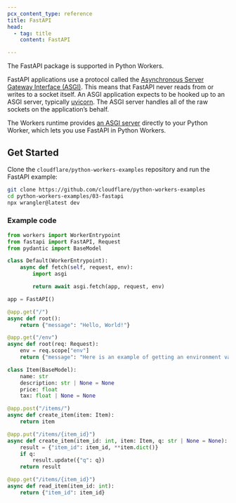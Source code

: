 ```yaml
---
pcx_content_type: reference
title: FastAPI
head:
  - tag: title
    content: FastAPI

---
```



The FastAPI package is supported in Python Workers.

FastAPI applications use a protocol called the [Asynchronous Server Gateway Interface (ASGI)](https://asgi.readthedocs.io/en/latest/). This means that FastAPI never reads from or writes to a socket itself. An ASGI application expects to be hooked up to an ASGI server, typically [uvicorn](https://www.uvicorn.org/). The ASGI server handles all of the raw sockets on the application’s behalf.

The Workers runtime provides [an ASGI server](https://github.com/cloudflare/workerd/blob/main/src/pyodide/internal/asgi.py) directly to your Python Worker, which lets you use FastAPI in Python Workers.

## Get Started

<Render file="python-workers-beta-packages" product="workers" />

Clone the `cloudflare/python-workers-examples` repository and run the FastAPI example:

```bash
git clone https://github.com/cloudflare/python-workers-examples
cd python-workers-examples/03-fastapi
npx wrangler@latest dev
```

### Example code

```python
from workers import WorkerEntrypoint
from fastapi import FastAPI, Request
from pydantic import BaseModel

class Default(WorkerEntrypoint):
    async def fetch(self, request, env):
        import asgi

        return await asgi.fetch(app, request, env)

app = FastAPI()

@app.get("/")
async def root():
    return {"message": "Hello, World!"}

@app.get("/env")
async def root(req: Request):
    env = req.scope["env"]
    return {"message": "Here is an example of getting an environment variable: " + env.MESSAGE}

class Item(BaseModel):
    name: str
    description: str | None = None
    price: float
    tax: float | None = None

@app.post("/items/")
async def create_item(item: Item):
    return item

@app.put("/items/{item_id}")
async def create_item(item_id: int, item: Item, q: str | None = None):
    result = {"item_id": item_id, **item.dict()}
    if q:
        result.update({"q": q})
    return result

@app.get("/items/{item_id}")
async def read_item(item_id: int):
    return {"item_id": item_id}
```

